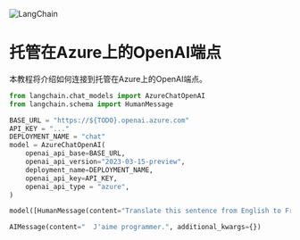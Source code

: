 

<Head>
  <script>
    {
      `(function() {
         var _hmt = _hmt || [];
(function() {
  var hm = document.createElement("script");
  hm.src = "https://hm.baidu.com/hm.js?e60fb290e204e04c5cb6f79b0ac1e697";
  var s = document.getElementsByTagName("script")[0]; 
  s.parentNode.insertBefore(hm, s);
})();
       })();`
    }
  </script>
</Head>

![LangChain](https://pica.zhimg.com/50/v2-56e8bbb52aa271012541c1fe1ceb11a2_r.gif)






托管在Azure上的OpenAI端点
=============

本教程将介绍如何连接到托管在Azure上的OpenAI端点。

```python
from langchain.chat_models import AzureChatOpenAI
from langchain.schema import HumanMessage

```

```python
BASE_URL = "https://${TODO}.openai.azure.com"
API_KEY = "..."
DEPLOYMENT_NAME = "chat"
model = AzureChatOpenAI(
    openai_api_base=BASE_URL,
    openai_api_version="2023-03-15-preview",
    deployment_name=DEPLOYMENT_NAME,
    openai_api_key=API_KEY,
    openai_api_type = "azure",
)

```

```python
model([HumanMessage(content="Translate this sentence from English to French. I love programming.")])

```

```python
AIMessage(content="  J'aime programmer.", additional_kwargs={})

```


